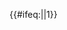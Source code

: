 {{#ifeq:{{NAMESPACE}}|{{ns:0}}|1}}<noinclude>
{{Documentation}}
<!--
   PLEASE ADD CATEGORIES AND INTERWIKIS
   TO THE /doc SUBPAGE, THANKS
-->
</noinclude>